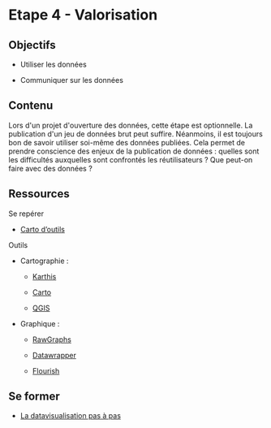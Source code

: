 # Etape 4 - Valorisation

## Objectifs

-   Utiliser les données

-   Communiquer sur les données

## Contenu

Lors d\'un projet d\'ouverture des données, cette étape est optionnelle. La publication d\'un jeu de données brut peut suffire. Néanmoins, il est toujours bon de savoir utiliser soi-même des données publiées. Cela permet de prendre conscience des enjeux de la publication de données : quelles sont les difficultés auxquelles sont confrontés les réutilisateurs ? Que peut-on faire avec des données ?

## Ressources

Se repérer

-   [Carto d'outils](https://framindmap.org/c/maps/112622/embed?zoom=1)

Outils

-   Cartographie : 

    -   [Karthis](https://www.sciencespo.fr/cartographie/khartis/)

    -   [Carto](https://carto.com/)

    -   [QGIS](https://www.qgis.org/fr/site/)

-   Graphique :

    -   [RawGraphs](https://www.rawgraphs.io/)

    -   [Datawrapper](https://www.datawrapper.de/)

    -   [Flourish](https://flourish.studio/)

## Se former

-   [La datavisualisation pas à pas](https://opendatafrance.gitbook.io/editorialisation-des-donnees-publiques/)
